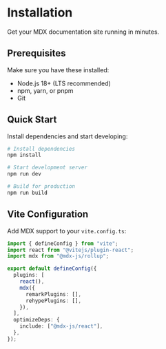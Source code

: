 # Installation

Get your MDX documentation site running in minutes.

## Prerequisites

Make sure you have these installed:

- Node.js 18+ (LTS recommended)
- npm, yarn, or pnpm
- Git

## Quick Start

Install dependencies and start developing:

```bash
# Install dependencies
npm install

# Start development server
npm run dev

# Build for production
npm run build
```

## Vite Configuration

Add MDX support to your `vite.config.ts`:

```ts
import { defineConfig } from "vite";
import react from "@vitejs/plugin-react";
import mdx from "@mdx-js/rollup";

export default defineConfig({
  plugins: [
    react(),
    mdx({
      remarkPlugins: [],
      rehypePlugins: [],
    }),
  ],
  optimizeDeps: {
    include: ["@mdx-js/react"],
  },
});
```
